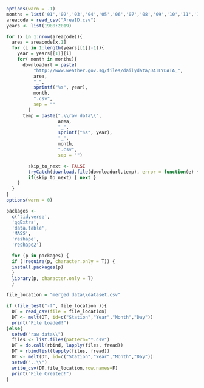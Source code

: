 
```r
options(warn = -1)
months = list('01','02','03','04','05','06','07','08','09','10','11','12')
areacode = read_csv("AreaID.csv")
years <- list(1980:2019)

for (x in 1:nrow(areacode)){
  area = areacode[x,1]
  for (i in 1:length(years[[1]]-1)){
    year = years[[1]][i]
    for( month in months){
      downloadurl = paste(
          "http://www.weather.gov.sg/files/dailydata/DAILYDATA_",
          area,
          "_",
          sprintf("%s", year),
          month,
          ".csv",
          sep = ""
        )
      temp = paste(".\\raw data\\",
                   area,
                   "_",
                   sprintf("%s", year),
                   "_",
                   month,
                   ".csv",
                   sep = "")

        skip_to_next <- FALSE
        tryCatch(download.file(downloadurl,temp), error = function(e) { skip_to_next <<- TRUE})
        if(skip_to_next) { next }
    }
  }
}
options(warn = 0)

```

```r
packages <-
  c('tidyverse',
  'ggExtra',
  'data.table',
  'MASS',
  'reshape',
  'reshape2')

  for (p in packages) {
  if (!require(p, character.only = T)) {
  install.packages(p)
  }
  library(p, character.only = T)
  }

```

```r
file_location = "merged data\\dataset.csv"

if (file_test("-f", file_location )){
  DT = read_csv(file = file_location)
  DT <- melt(DT, id=c("Station","Year","Month","Day"))
  print("File Loaded!")
}else{
  setwd("raw data\\")
  files <- list.files(pattern="*.csv")
  DT = do.call(rbind, lapply(files, fread))
  DT = rbindlist(lapply(files, fread))
  DT <- melt(DT, id=c("Station","Year","Month","Day"))
  setwd("..\\")
  write_csv(DT,file_location,row.names=F)
  print("File Created!")
}
```

```r

```
